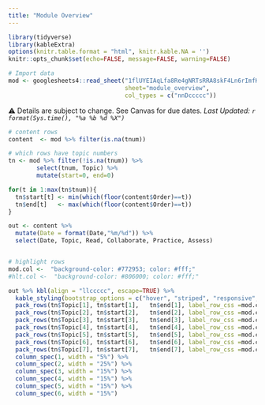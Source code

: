 ```yaml
---
title: "Module Overview"
---
```


```r
library(tidyverse)
library(kableExtra)
options(knitr.table.format = "html", knitr.kable.NA = '') 
knitr::opts_chunk$set(echo=FALSE, message=FALSE, warning=FALSE) 

# Import data
mod <- googlesheets4::read_sheet("1flUYEIAqLfa8Re4gNRTsRRA8skF4Ln6rImfKb-WDTZI", 
                                 sheet="module_overview", 
                                 col_types = c("nnDccccc")) 
```

⚠️ Details are subject to change. See Canvas for due dates. 
_Last Updated: `r format(Sys.time(), "%a %b %d %X")`_ 


```r
# content rows
content  <- mod %>% filter(is.na(tnum))

# which rows have topic numbers 
tn <- mod %>% filter(!is.na(tnum)) %>% 
        select(tnum, Topic) %>%
        mutate(start=0, end=0)

for(t in 1:max(tn$tnum)){
  tn$start[t] <- min(which(floor(content$Order)==t))
  tn$end[t]   <- max(which(floor(content$Order)==t))
}

out <- content %>%
  mutate(Date = format(Date,"%m/%d")) %>%
  select(Date, Topic, Read, Collaborate, Practice, Assess) 


# highlight rows
mod.col <-  "background-color: #772953; color: #fff;"
#hlt.col <-  "background-color: #806000; color: #fff;"
```

```r
out %>% kbl(align = "llccccc", escape=TRUE) %>%
  kable_styling(bootstrap_options = c("hover", "striped", "responsive", "bordered")) %>% 
  pack_rows(tn$Topic[1], tn$start[1],   tn$end[1], label_row_css =mod.col) %>% 
  pack_rows(tn$Topic[2], tn$start[2],   tn$end[2], label_row_css =mod.col) %>%
  pack_rows(tn$Topic[3], tn$start[3],   tn$end[3], label_row_css =mod.col) %>%
  pack_rows(tn$Topic[4], tn$start[4],   tn$end[4], label_row_css =mod.col) %>%
  pack_rows(tn$Topic[5], tn$start[5],   tn$end[5], label_row_css =mod.col) %>%
  pack_rows(tn$Topic[6], tn$start[6],   tn$end[6], label_row_css =mod.col) %>%
  pack_rows(tn$Topic[7], tn$start[7],   tn$end[7], label_row_css =mod.col) %>%
  column_spec(1, width = "5%") %>% 
  column_spec(2, width = "25%") %>%
  column_spec(3, width = "15%") %>%
  column_spec(4, width = "15%") %>% 
  column_spec(5, width = "15%") %>%
  column_spec(6, width = "15%")
```



